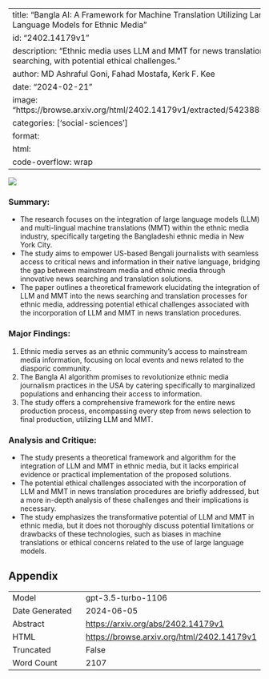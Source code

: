 
---
title: "Bangla AI: A Framework for Machine Translation Utilizing Large Language Models for Ethnic Media"
id: "2402.14179v1"
description: "Ethnic media uses LLM and MMT for news translation and searching, with potential ethical challenges."
author: MD Ashraful Goni, Fahad Mostafa, Kerk F. Kee
date: "2024-02-21"
image: "https://browse.arxiv.org/html/2402.14179v1/extracted/5423885/Z.png"
categories: ['social-sciences']
format:
  html:
    code-overflow: wrap
---

![](https://browse.arxiv.org/html/2402.14179v1/extracted/5423885/Z.png)

### **Summary:**
- The research focuses on the integration of large language models (LLM) and multi-lingual machine translations (MMT) within the ethnic media industry, specifically targeting the Bangladeshi ethnic media in New York City.
- The study aims to empower US-based Bengali journalists with seamless access to critical news and information in their native language, bridging the gap between mainstream media and ethnic media through innovative news searching and translation solutions.
- The paper outlines a theoretical framework elucidating the integration of LLM and MMT into the news searching and translation processes for ethnic media, addressing potential ethical challenges associated with the incorporation of LLM and MMT in news translation procedures.

### Major Findings:
1. Ethnic media serves as an ethnic community’s access to mainstream media information, focusing on local events and news related to the diasporic community.
2. The Bangla AI algorithm promises to revolutionize ethnic media journalism practices in the USA by catering specifically to marginalized populations and enhancing their access to information.
3. The study offers a comprehensive framework for the entire news production process, encompassing every step from news selection to final production, utilizing LLM and MMT.

### Analysis and Critique:
- The study presents a theoretical framework and algorithm for the integration of LLM and MMT in ethnic media, but it lacks empirical evidence or practical implementation of the proposed solutions.
- The potential ethical challenges associated with the incorporation of LLM and MMT in news translation procedures are briefly addressed, but a more in-depth analysis of these challenges and their implications is necessary.
- The study emphasizes the transformative potential of LLM and MMT in ethnic media, but it does not thoroughly discuss potential limitations or drawbacks of these technologies, such as biases in machine translations or ethical concerns related to the use of large language models.

## Appendix

|          |          |
|----------|----------|
| Model     | gpt-3.5-turbo-1106       |
| Date Generated     | 2024-06-05       |
| Abstract | [https://arxiv.org/abs/2402.14179v1](https://arxiv.org/abs/2402.14179v1)        |
| HTML     | [https://browse.arxiv.org/html/2402.14179v1](https://browse.arxiv.org/html/2402.14179v1)       |
| Truncated       | False       |
| Word Count       | 2107       |